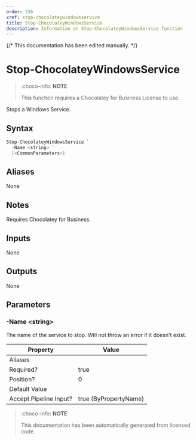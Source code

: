 ---
order: 336
xref: stop-chocolateywindowsservice
title: Stop-ChocolateyWindowsService
description: Information on Stop-ChocolateyWindowsService function
---

{/* This documentation has been edited manually. */}

# Stop-ChocolateyWindowsService

> :choco-info: **NOTE**
> 
> This function requires a Chocolatey for Business License to use.

Stops a Windows Service.


## Syntax

~~~powershell
Stop-ChocolateyWindowsService `
  -Name <string> `
  [<CommonParameters>]
~~~



## Aliases

None

## Notes
Requires Chocolatey for Business.

## Inputs

None

## Outputs

None

## Parameters

###  -Name &lt;string&gt;
The name of the service to stop. Will not throw an error if it doesn't exist.


Property               | Value
---------------------- | ---------------------
Aliases                |
Required?              | true
Position?              | 0
Default Value          |
Accept Pipeline Input? | true (ByPropertyName)




<Xref title="Function Reference" value="powershell-reference" />

> :choco-info: **NOTE**
> 
> This documentation has been automatically generated from licensed code.
